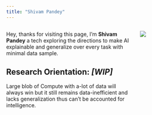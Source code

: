```yaml
---
title: "Shivam Pandey"
---
```


::: {.columns}
::: {.column width="70%"}
Hey, thanks for visiting this page, I’m **Shivam Pandey** a tech exploring the directions to make AI explainable and generalize over every task with minimal data sample.

## Research Orientation: *[WIP]*
Large blob of Compute with a-lot of data will always win but it still remains data-inefficient and lacks generalization thus can't be accounted for intelligence.
:::
::: {.column width="30%"}
![](/pandey3.jpg)
:::
:::
 <!-- end columns -->
